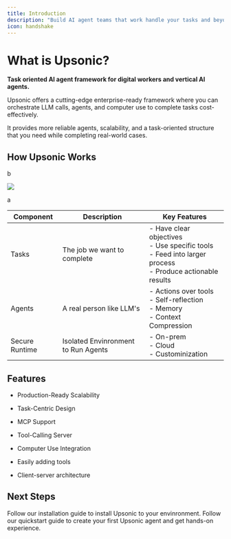 ```yaml
---
title: Introduction
description: "Build AI agent teams that work handle your tasks and beyond."
icon: handshake
---
```


# What is Upsonic?

**Task oriented AI agent framework for digital workers and vertical AI agents.**

Upsonic offers a cutting-edge enterprise-ready framework where you can orchestrate LLM calls, agents, and computer use to complete tasks cost-effectively.

It provides more reliable agents, scalability, and a task-oriented structure that you need while completing real-world cases.

## How Upsonic Works

b

![](/how_upsonic_workLarge.png)

a

| Component      | Description                         | Key Features                                                                                                 |
| -------------- | ----------------------------------- | ------------------------------------------------------------------------------------------------------------ |
| Tasks          | The job we want to complete         | - Have clear objectives <br>- Use specific tools<br>- Feed into larger process<br>- Produce actionable results |
| Agents         | A real person like LLM's            | - Actions over tools <br>- Self-reflection <br>- Memory <br>- Context Compression                                        |
| Secure Runtime | Isolated Envinronment to Run Agents | - On-prem <br>- Cloud <br>- Custominization                                                                          |



## Features

* Production-Ready Scalability

* Task-Centric Design

* MCP Support

* Tool-Calling Server

* Computer Use Integration

* Easily adding tools

* Client-server architecture

## Next Steps

<CardGroup cols={2}>
  <Card title="Installation Guide" icon="wrench" href="/installation">
    Follow our installation guide to install Upsonic to your envinronment.
  </Card>

  <Card title="Build Your First Agent" icon="rocket" href="/quickstart">
    Follow our quickstart guide to create your first Upsonic agent and get hands-on experience.
  </Card>
</CardGroup>